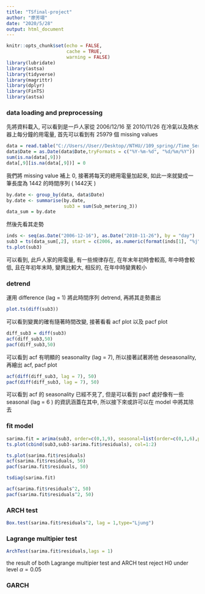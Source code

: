 ---
title: "TSfinal-project"
author: "廖芳翊"
date: "2020/5/28"
output: html_document
---

```{r setup, include=FALSE}
knitr::opts_chunk$set(echo = FALSE,
                      cache = TRUE,
                      warning = FALSE)
library(lubridate)
library(astsa)
library(tidyverse)
library(magrittr)
library(dplyr)
library(FinTS)
library(astsa)
```

### data loading and preprocessing

先將資料載入, 可以看到是一戶人家從 2006/12/16 至 2010/11/26 在冷氣以及熱水器上每分鐘的用電量, 首先可以看到有 25979 個 missing values
```{r}
data = read.table("C://Users//User//Desktop//NTHU//109_spring//Time_Series//household_power_consumption.txt", header=T, sep=",")
data$Date = as.Date(data$Date,tryFormats = c("%Y-%m-%d", "%d/%m/%Y"))
sum(is.na(data[,9]))
data[,9][is.na(data[,9])] = 0
```
我們將 missing value 補上 0, 接著將每天的總用電量加起來, 如此一來就變成一筆長度為 1442 的時間序列 ( 1442天 )


```{r}
by.date <- group_by(data, data$Date)
by.date <- summarise(by.date, 
                     sub3 = sum(Sub_metering_3))
data_sum = by.date
```

然後先看其走勢

```{r}
inds <- seq(as.Date("2006-12-16"), as.Date("2010-11-26"), by = "day")
sub3 = ts(data_sum[,2], start = c(2006, as.numeric(format(inds[1], "%j"))),frequency = 365)
ts.plot(sub3)
```

可以看到, 此戶人家的用電量, 有一些規律存在, 在年末年初時會較高, 年中時會較低, 且在年初年末時, 變異比較大, 相反的, 在年中時變異較小

### detrend

運用 difference (lag = 1) 將此時間序列 detrend, 再將其走勢畫出

```{r}
plot.ts(diff(sub3))
```

可以看到變異的確有隨著時間改變, 接著看看 acf plot 以及 pacf plot

```{r}
diff_sub3 = diff(sub3)
acf(diff_sub3,50)
pacf(diff_sub3,50)
```

可以看到 acf 有明顯的 seasonality (lag = 7), 所以接著試著將他 deseasonality, 再繪出 acf, pacf plot

```{r}
acf(diff(diff_sub3, lag = 7), 50)
pacf(diff(diff_sub3, lag = 7), 50)
```

可以看到 acf 的 seasonality 已經不見了, 但是可以看到 pacf 處好像有一些 seasonal (lag = 6 ) 的資訊涵蓋在其中, 所以接下來或許可以在 model 中將其除去

### fit model

```{r}
sarima.fit = arima(sub3, order=c(0,1,9), seasonal=list(order=c(0,1,6),period=7))
ts.plot(cbind(sub3,sub3-sarima.fit$residuals), col=1:2)
```

```{r}
ts.plot(sarima.fit$residuals)
acf(sarima.fit$residuals, 50)
pacf(sarima.fit$residuals, 50)
```

```{r}
tsdiag(sarima.fit)
```

```{r}
acf(sarima.fit$residuals^2, 50)
pacf(sarima.fit$residuals^2, 50)
```


### ARCH test

```{r}
Box.test(sarima.fit$residuals^2, lag = 1,type="Ljung") 
```

### Lagrange multipier test

```{r}
ArchTest(sarima.fit$residuals,lags = 1)
```
the result of both Lagrange multipier test and ARCH test reject H0 under level $\alpha = 0.05$

### GARCH

```{r}

```

